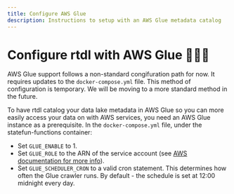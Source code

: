 ```yaml
---
title: Configure AWS Glue
description: Instructions to setup with an AWS Glue metadata catalog
---
```


# Configure rtdl with AWS Glue 🤷🏽‍♂️

AWS Glue support follows a non-standard congifuration path for now. It requires updates to the `docker-compose.yml` file. This method of configuration is temporary. We will be moving to a more standard method in the future.

To have rtdl catalog your data lake metadata in AWS Glue so you can more easily access your data on with AWS services, you need an AWS Glue instance as a prerequisite. In the `docker-compose.yml` file, under the statefun-functions container:
  * Set `GLUE_ENABLE` to 1.
  * Set `GLUE_ROLE` to the ARN of the service account (see [AWS documentation for more info](https://docs.aws.amazon.com/glue/latest/dg/getting-started-access.html)).
  * Set `GLUE_SCHEDULER_CRON` to a valid cron statement. This determines how often the Glue crawler runs. By default - the schedule is set at 12:00 midnight every day.
